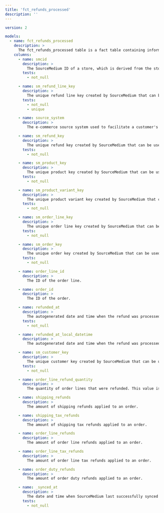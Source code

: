 ```yaml
---
title: 'fct_refunds_processed'
description: ''
---
```


```yaml
version: 2

models:
  - name: fct_refunds_processed
    description: >
      The fct_refunds_processed table is a fact table containing information about processed refunds for a shop.
    columns:
      - name: smcid
        description: >
          The SourceMedium ID of a store, which is derived from the store's myshopify.com domain.
        tests:
          - not_null

      - name: sm_refund_line_key
        description: >
          The unique refund line key created by SourceMedium that can be used to join refund line dimensions to related tables.
        tests:
          - not_null
          - unique

      - name: source_system
        description: >
          The e-commerce source system used to facilitate a customer's order.

      - name: sm_refund_key
        description: >
          The unique refund key created by SourceMedium that can be used to join refund dimensions to related tables.
        tests:
          - not_null

      - name: sm_product_key
        description: >
          The unique product key created by SourceMedium that can be used to join product dimensions to related tables.
        tests:
          - not_null

      - name: sm_product_variant_key
        description: >
          The unique product variant key created by SourceMedium that can be used to join product variant dimensions to related tables.
        tests:
          - not_null

      - name: sm_order_line_key
        description: >
          The unique order line key created by SourceMedium that can be used to join order line dimensions to related tables.
        tests:
          - not_null

      - name: sm_order_key
        description: >
          The unique order key created by SourceMedium that can be used to join order dimensions to related tables.
        tests:
          - not_null

      - name: order_line_id
        description: >
          The ID of the order line.

      - name: order_id
        description: >
          The ID of the order.

      - name: refunded_at
        description: >
          The autogenerated date and time when the refund was processed.
        tests:
          - not_null

      - name: refunded_at_local_datetime
        description: >
          The autogenerated date and time when the refund was processed, converted to the reporting timezone configured in SourceMedium.

      - name: sm_customer_key
        description: >
          The unique customer key created by SourceMedium that can be used to join customer dimensions to related tables.
        tests:
          - not_null

      - name: order_line_refund_quantity
        description: >
          The quantity of order lines that were refunded. This value is always negative.

      - name: shipping_refunds
        description: >
          The amount of shipping refunds applied to an order.

      - name: shipping_tax_refunds
        description: >
          The amount of shipping tax refunds applied to an order.

      - name: order_line_refunds
        description: >
          The amount of order line refunds applied to an order.

      - name: order_line_tax_refunds
        description: >
          The amount of order line tax refunds applied to an order.

      - name: order_duty_refunds
        description: >
          The amount of order duty refunds applied to an order.

      - name: _synced_at
        description: >
          The date and time when SourceMedium last successfully synced the row of data.
        tests:
          - not_null
```